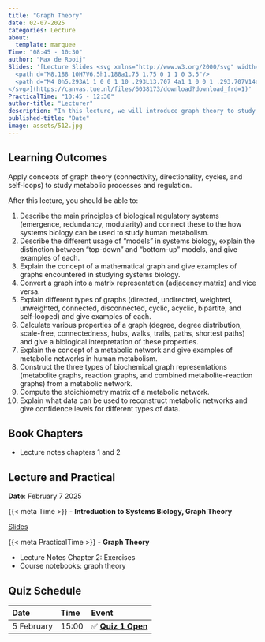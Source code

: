 ```yaml
---
title: "Graph Theory"
date: 02-07-2025
categories: Lecture
about:
  template: marquee
Time: "08:45 - 10:30"
author: "Max de Rooij"
Slides: '[Lecture Slides <svg xmlns="http://www.w3.org/2000/svg" width="16" height="16" fill="currentColor" class="bi bi-file-earmark-ppt-fill" viewBox="0 0 16 16">
  <path d="M8.188 10H7V6.5h1.188a1.75 1.75 0 1 1 0 3.5"/>
  <path d="M4 0h5.293A1 1 0 0 1 10 .293L13.707 4a1 1 0 0 1 .293.707V14a2 2 0 0 1-2 2H4a2 2 0 0 1-2-2V2a2 2 0 0 1 2-2m5.5 1.5v2a1 1 0 0 0 1 1h2zM7 5.5a1 1 0 0 0-1 1V13a.5.5 0 0 0 1 0v-2h1.188a2.75 2.75 0 0 0 0-5.5z"/>
</svg>](https://canvas.tue.nl/files/6038173/download?download_frd=1)'
PracticalTime: "10:45 - 12:30"
author-title: "Lecturer"
description: "In this lecture, we will introduce graph theory to study biological regulatory systems. In the lecture, we introduce the concept of graphs, and graph properties that can be used to study networked systems."
published-title: "Date"
image: assets/512.jpg
---
```


## Learning Outcomes

::: {.callout-important title="Principal Learning Outcome 6"}
Apply concepts of graph theory (connectivity, directionality, cycles, and self-loops) to study metabolic processes and regulation.
:::

After this lecture, you should be able to:

1. Describe the main principles of biological regulatory systems (emergence, redundancy, modularity) and connect these to the how systems biology can be used to study human metabolism.
2.  Describe the different usage of "models" in systems biology, explain the distinction between "top-down" and "bottom-up" models, and give examples of each.
3. Explain the concept of a mathematical graph and give examples of graphs encountered in studying systems biology.
4. Convert a graph into a matrix representation (adjacency matrix) and vice versa.
5. Explain different types of graphs (directed, undirected, weighted, unweighted, connected, disconnected, cyclic, acyclic, bipartite, and self-looped) and give examples of each. 
6. Calculate various properties of a graph (degree, degree distribution, scale-free, connectedness, hubs, walks, trails, paths, shortest paths) and give a biological interpretation of these properties.
7. Explain the concept of a metabolic network and give examples of metabolic networks in human metabolism.
8. Construct the three types of biochemical graph representations (metabolite graphs, reaction graphs, and combined metabolite-reaction graphs) from a metabolic network.
9. Compute the stoichiometry matrix of a metabolic network.
10. Explain what data can be used to reconstruct metabolic networks and give confidence levels for different types of data.


## Book Chapters
- Lecture notes chapters 1 and 2

## Lecture and Practical
**Date**: February 7 2025

::: slide-deck
{{< meta Time >}} - **Introduction to Systems Biology, Graph Theory**

::: slides
[Slides](https://canvas.tue.nl/files/6038173/download?download_frd=1)
:::
:::

::: application-exercise
{{< meta PracticalTime >}} - **Graph Theory**

* Lecture Notes Chapter 2: Exercises
* Course notebooks: graph theory

<!-- ::: source
[Practical](https://canvas.tue.nl)
::: -->
:::

## Quiz Schedule

|Date | Time  | Event |
|:----|:-----|:-----|
5 February | 15:00 |  ✅ [**Quiz 1 Open**](https://canvas.tue.nl) |